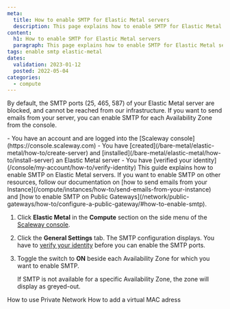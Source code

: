 ```yaml
---
meta:
  title: How to enable SMTP for Elastic Metal servers
  description: This page explains how to enable SMTP for Elastic Metal servers
content:
  h1: How to enable SMTP for Elastic Metal servers
  paragraph: This page explains how to enable SMTP for Elastic Metal servers
tags: enable smtp elastic-metal 
dates:
  validation: 2023-01-12
  posted: 2022-05-04
categories:
  - compute
---
```


By default, the SMTP ports (25, 465, 587) of your Elastic Metal server are blocked, and cannot be reached from our infrastructure. 
If you want to send emails from your server, you can enable SMTP for each Availability Zone from the console.

<Macro id="iam-requirements" />

<Message type="requirement">
  - You have an account and are logged into the [Scaleway console](https://console.scaleway.com) 
  - You have [created](/bare-metal/elastic-metal/how-to/create-server) and [installed](/bare-metal/elastic-metal/how-to/install-server) an Elastic Metal server
  - You have [verified your identity](/console/my-account/how-to/verify-identity)
</Message>

<Message type="tip"> 
  This guide explains how to enable SMTP on Elastic Metal servers. If you want to enable SMTP on other resources, follow our documentation on [how to send emails from your Instance](/compute/instances/how-to/send-emails-from-your-instance) and [how to enable SMTP on Public Gateways](/network/public-gateways/how-to/configure-a-public-gateway/#how-to-enable-smtp).
</Message>


1. Click **Elastic Metal** in the **Compute** section on the side menu of the [Scaleway console](https://console.scaleway.com).
2. Click the **General Settings** tab. The SMTP configuration displays.
    <Message type="important">
      You have to [verify your identity](/console/my-account/how-to/verify-identity) before you can enable the SMTP ports.
    </Message>
3. Toggle the switch to **ON** beside each Availability Zone for which you want to enable SMTP.
    <Lightbox src="scaleway-enable-smtp.webp" alt="" />

    <Message type="note">
      If SMTP is not available for a specific Availability Zone, the zone will display as greyed-out. 
    </Message>


<Navigation title="See Also">
  <PreviousButton to="/bare-metal/elastic-metal/how-to/use-private-networks/">How to use Private Network</PreviousButton>
  <NextButton to="/bare-metal/elastic-metal/how-to/add-virtual-mac-address/">How to add a virtual MAC adress</NextButton>
</Navigation>